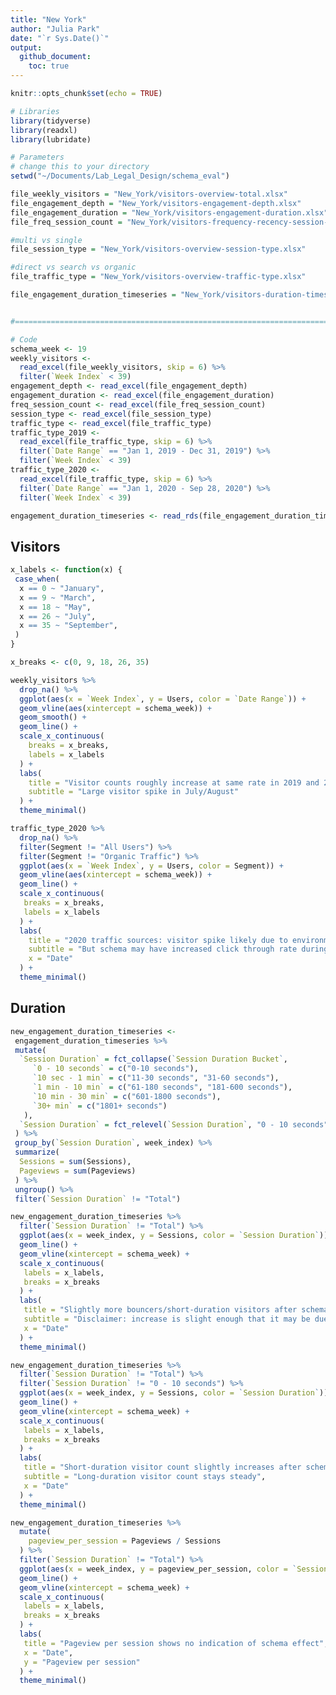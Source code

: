```yaml
---
title: "New York"
author: "Julia Park"
date: "`r Sys.Date()`"
output: 
  github_document:
    toc: true
---
```


```r
knitr::opts_chunk$set(echo = TRUE)
```

```r
# Libraries
library(tidyverse)
library(readxl)
library(lubridate)

# Parameters
# change this to your directory
setwd("~/Documents/Lab_Legal_Design/schema_eval")

file_weekly_visitors = "New_York/visitors-overview-total.xlsx"
file_engagement_depth = "New_York/visitors-engagement-depth.xlsx"
file_engagement_duration = "New_York/visitors-engagement-duration.xlsx"
file_freq_session_count = "New_York/visitors-frequency-recency-session-count.xlsx"

#multi vs single
file_session_type = "New_York/visitors-overview-session-type.xlsx" 

#direct vs search vs organic
file_traffic_type = "New_York/visitors-overview-traffic-type.xlsx"

file_engagement_duration_timeseries = "New_York/visitors-duration-timeseries.rds"


#===============================================================================

# Code
schema_week <- 19
weekly_visitors <- 
  read_excel(file_weekly_visitors, skip = 6) %>% 
  filter(`Week Index` < 39)
engagement_depth <- read_excel(file_engagement_depth)
engagement_duration <- read_excel(file_engagement_duration)
freq_session_count <- read_excel(file_freq_session_count)
session_type <- read_excel(file_session_type)
traffic_type <- read_excel(file_traffic_type)
traffic_type_2019 <- 
  read_excel(file_traffic_type, skip = 6) %>% 
  filter(`Date Range` == "Jan 1, 2019 - Dec 31, 2019") %>% 
  filter(`Week Index` < 39)
traffic_type_2020 <- 
  read_excel(file_traffic_type, skip = 6) %>% 
  filter(`Date Range` == "Jan 1, 2020 - Sep 28, 2020") %>% 
  filter(`Week Index` < 39)

engagement_duration_timeseries <- read_rds(file_engagement_duration_timeseries)

```

## Visitors

```r
x_labels <- function(x) {
 case_when(
  x == 0 ~ "January", 
  x == 9 ~ "March", 
  x == 18 ~ "May", 
  x == 26 ~ "July", 
  x == 35 ~ "September",
 )
}

x_breaks <- c(0, 9, 18, 26, 35)
```


```r
weekly_visitors %>% 
  drop_na() %>% 
  ggplot(aes(x = `Week Index`, y = Users, color = `Date Range`)) +
  geom_vline(aes(xintercept = schema_week)) +
  geom_smooth() + 
  geom_line() + 
  scale_x_continuous(
    breaks = x_breaks, 
    labels = x_labels
  ) + 
  labs(
    title = "Visitor counts roughly increase at same rate in 2019 and 2020", 
    subtitle = "Large visitor spike in July/August"
  ) + 
  theme_minimal()
```

```r
traffic_type_2020 %>% 
  drop_na() %>% 
  filter(Segment != "All Users") %>% 
  filter(Segment != "Organic Traffic") %>% 
  ggplot(aes(x = `Week Index`, y = Users, color = Segment)) +
  geom_vline(aes(xintercept = schema_week)) + 
  geom_line() + 
  scale_x_continuous(
   breaks = x_breaks, 
   labels = x_labels
  ) +
  labs(
    title = "2020 traffic sources: visitor spike likely due to environmental factors", 
    subtitle = "But schema may have increased click through rate during this timeframe",
    x = "Date"
  ) + 
  theme_minimal()
```


## Duration

```r
new_engagement_duration_timeseries <-
 engagement_duration_timeseries %>% 
 mutate(
  `Session Duration` = fct_collapse(`Session Duration Bucket`, 
     `0 - 10 seconds` = c("0-10 seconds"), 
     `10 sec - 1 min` = c("11-30 seconds", "31-60 seconds"),
     `1 min - 10 min` = c("61-180 seconds", "181-600 seconds"), 
     `10 min - 30 min` = c("601-1800 seconds"), 
     `30+ min` = c("1801+ seconds")
   ), 
  `Session Duration` = fct_relevel(`Session Duration`, "0 - 10 seconds", "10 sec - 1 min", "1 min - 10 min", "10 min - 30 min", "30+ min")
 ) %>% 
 group_by(`Session Duration`, week_index) %>% 
 summarize(
  Sessions = sum(Sessions), 
  Pageviews = sum(Pageviews)
 ) %>% 
 ungroup() %>% 
 filter(`Session Duration` != "Total")
```

```r
new_engagement_duration_timeseries %>% 
  filter(`Session Duration` != "Total") %>% 
  ggplot(aes(x = week_index, y = Sessions, color = `Session Duration`)) + 
  geom_line() + 
  geom_vline(xintercept = schema_week) + 
  scale_x_continuous(
   labels = x_labels, 
   breaks = x_breaks
  ) +
  labs(
   title = "Slightly more bouncers/short-duration visitors after schema implementation", 
   subtitle = "Disclaimer: increase is slight enough that it may be due to chance",
   x = "Date"
  ) +
  theme_minimal() 
```


```r
new_engagement_duration_timeseries %>% 
  filter(`Session Duration` != "Total") %>% 
  filter(`Session Duration` != "0 - 10 seconds") %>% 
  ggplot(aes(x = week_index, y = Sessions, color = `Session Duration`)) + 
  geom_line() + 
  geom_vline(xintercept = schema_week) + 
  scale_x_continuous(
   labels = x_labels, 
   breaks = x_breaks
  ) +
  labs(
   title = "Short-duration visitor count slightly increases after schema implementation", 
   subtitle = "Long-duration visitor count stays steady",
   x = "Date"
  ) +
  theme_minimal() 
```


```r
new_engagement_duration_timeseries %>% 
  mutate(
    pageview_per_session = Pageviews / Sessions
  ) %>% 
  filter(`Session Duration` != "Total") %>% 
  ggplot(aes(x = week_index, y = pageview_per_session, color = `Session Duration`)) + 
  geom_line() + 
  geom_vline(xintercept = schema_week) + 
  scale_x_continuous(
   labels = x_labels, 
   breaks = x_breaks
  ) +
  labs(
   title = "Pageview per session shows no indication of schema effect", 
   x = "Date", 
   y = "Pageview per session"
  ) +
  theme_minimal()
```








